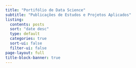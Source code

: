 ```yaml
---
title: "Portifólio de Data Science"
subtitle: "Publicações de Estudos e Projetos Aplicados"
listing:
  contents: posts
  sort: "date desc"
  type: default
  categories: true
  sort-ui: false
  filter-ui: false
page-layout: full
title-block-banner: true
---
```



